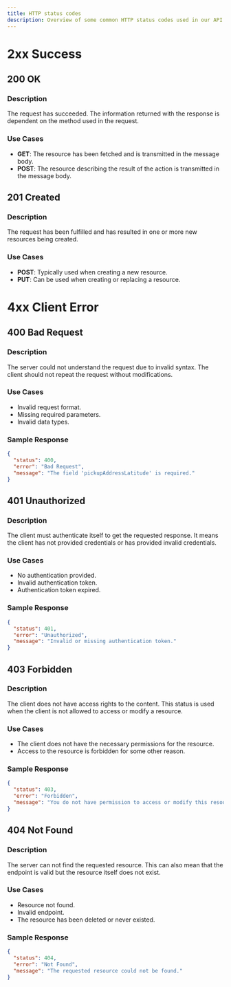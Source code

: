 ```yaml
---
title: HTTP status codes
description: Overview of some common HTTP status codes used in our API responses.
---
```


# 2xx Success

## 200 OK

### Description

The request has succeeded. The information returned with the response is dependent on the method used in the request.

### Use Cases

- **GET**: The resource has been fetched and is transmitted in the message body.
- **POST**: The resource describing the result of the action is transmitted in the message body.

## 201 Created

### Description

The request has been fulfilled and has resulted in one or more new resources being created.

### Use Cases

- **POST**: Typically used when creating a new resource.
- **PUT**: Can be used when creating or replacing a resource.

# 4xx Client Error

## 400 Bad Request

### Description

The server could not understand the request due to invalid syntax. The client should not repeat the request without modifications.

### Use Cases

- Invalid request format.
- Missing required parameters.
- Invalid data types.

### Sample Response

```json
{
  "status": 400,
  "error": "Bad Request",
  "message": "The field 'pickupAddressLatitude' is required."
}
```

## 401 Unauthorized

### Description

The client must authenticate itself to get the requested response. It means the client has not provided credentials or has provided invalid credentials.

### Use Cases

- No authentication provided.
- Invalid authentication token.
- Authentication token expired.

### Sample Response

```json
{
  "status": 401,
  "error": "Unauthorized",
  "message": "Invalid or missing authentication token."
}
```

## 403 Forbidden

### Description

The client does not have access rights to the content. This status is used when the client is not allowed to access or modify a resource.

### Use Cases

- The client does not have the necessary permissions for the resource.
- Access to the resource is forbidden for some other reason.

### Sample Response

```json
{
  "status": 403,
  "error": "Forbidden",
  "message": "You do not have permission to access or modify this resource."
}
```

## 404 Not Found

### Description

The server can not find the requested resource. This can also mean that the endpoint is valid but the resource itself does not exist.

### Use Cases

- Resource not found.
- Invalid endpoint.
- The resource has been deleted or never existed.

### Sample Response

```json
{
  "status": 404,
  "error": "Not Found",
  "message": "The requested resource could not be found."
}
```
